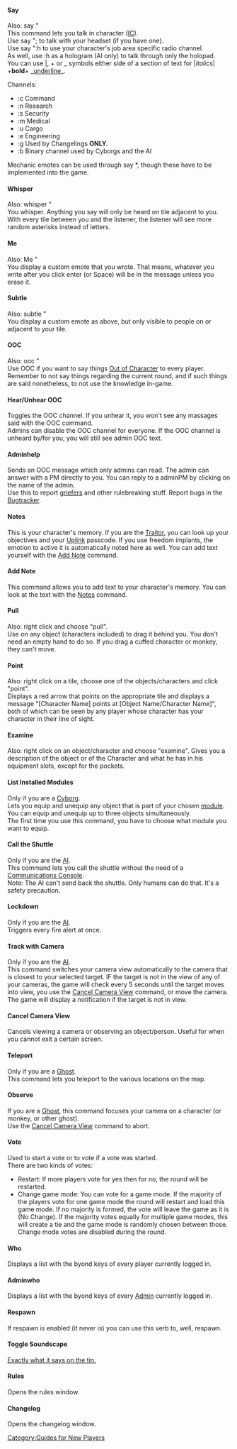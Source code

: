 {{GetStartedHeader}}

====Say====
Also: say "<br>
This command lets you talk in character ([[IC]]).<br>
Use say "; to talk with your headset (if you have one).<br>
Use say ":h to use your character's job area specific radio channel.<br>
As well, use :h as a hologram (AI only) to talk through only the holopad.<br>

You can use |, + or _ symbols either side of a section of text for |''italics''| +'''bold'''+ _<u>underline</u>_.

Channels:
* :c Command
* :n Research
* :s Security
* :m Medical
* :u Cargo
* :e Engineering
* :g Used by Changelings '''ONLY.'''
* :b Binary channel used by Cyborgs and the AI

Mechanic emotes can be used through say *<emote>, though these have to be implemented into the game.

====Whisper====
Also: whisper "<br>
You whisper. Anything you say will only be heard on tile adjacent to you. With every tile between you and the listener, the listener will see more random asterisks instead of letters.

====Me====
Also: Me "<br>
You display a custom emote that you wrote. That means, whatever you write after you 
click enter (or Space) will be in the message unless you erase it.

====Subtle====
Also: subtle "<br>
You display a custom emote as above, but only visible to people on or adjacent to your tile.

====OOC====
Also: ooc "<br>
Use OOC if you want to say things [[Out of Character]] to every player.<br>
Remember to not say things regarding the current round, and if such things are said nonetheless, to not use the knowledge in-game.

====Hear/Unhear OOC====
Toggles the OOC channel. If you unhear it, you won't see any massages said with the OOC command.<br>
Admins can disable the OOC channel for everyone. If the OOC channel is unheard by/for you, you will still see admin OOC text.

====Adminhelp====
Sends an OOC message which only admins can read. The admin can answer with a PM directly to you. You can reply to a adminPM by clicking on the name of the admin.<br>
Use this to report [[griefer]]s and other rulebreaking stuff. Report bugs in the [https://github.com/Baystation12/Baystation12/issues Bugtracker].

====Notes====
This is your character's memory. If you are the [[Traitor]], you can look up your objectives and your [[PDA#Messages|Uplink]] passcode. If you use freedom implants, the emotion to active it is automatically noted here as well. You can add text yourself with the [[Add Note]] command.

====Add Note====
This command allows you to add text to your character's memory. You can look at the text with the [[Notes]] command.

====Pull====
Also: right click and choose "pull".<br>
Use on any object (characters included) to drag it behind you. You don't need an empty hand to do so. If you drag a cuffed character or monkey, they can't move.

====Point====
Also: right click on a tile, choose one of the objects/characters and click "point".<br>
Displays a red arrow that points on the appropriate tile and displays a message "[Character Name] points at [Object Name/Character Name]", both of which can be seen by any player whose character has your character in their line of sight.

====Examine====
Also: right click on an object/character and choose "examine". Gives you a description of the object or of the Character and what he has in his equipment slots, except for the pockets.

====List Installed Modules====
Only if you are a [[Cyborg]].<br>
Lets you equip and unequip any object that is part of your chosen [[Cyborg#Cyborg_Modules|module]]. You can equip and unequip up to three objects simultaneously.<br>
The first time you use this command, you have to choose what module you want to equip.

====Call the Shuttle====
Only if you are the [[AI]].<br>
This command lets you call the shuttle without the need of a [[Communications Console]].<br>
Note: The AI can't send back the shuttle. Only humans can do that. It's a safety precaution.

====Lockdown====
Only if you are the [[AI]].<br>
Triggers every fire alert at once.

====Track with Camera====
Only if you are the [[AI]].<br>
This command switches your camera view automatically to the camera that is closest to your selected target. IF the target is not in the view of any of your cameras, the game will check every 5 seconds until the target moves into view, you use the [[Commands#Cancel_Camera_View|Cancel Camera View]] command, or move the camera. The game will display a notification if the target is not in view.

====Cancel Camera View====
Cancels viewing a camera or observing an object/person. Useful for when you cannot exit a certain screen.

====Teleport====
Only if you are a [[Ghost]].<br>
This command lets you teleport to the various locations on the map.

====Observe====
If you are a [[Ghost]], this command focuses your camera on a character (or monkey, or other ghost).<br>
Use the [[Commands#Cancel_Camera_View|Cancel Camera View]] command to abort.

====Vote====
Used to start a vote or to vote if a vote was started.<br>
There are two kinds of votes:
*Restart: If more players vote for yes then for no, the round will be restarted.
*Change game mode: You can vote for a game mode. If the majority of the players vote for one game mode the round will restart and load this game mode. If no majority is formed, the vote will leave the game as it is (No Change). If the majority votes equally for multiple game modes, this will create a tie and the game mode is randomly chosen between those.  Change mode votes are disabled during the round.

====Who====
Displays a list with the byond keys of every player currently logged in.

====Adminwho====
Displays a list with the byond keys of every [[Admin]] currently logged in.

====Respawn====
If respawn is enabled (it never is) you can use this verb to, well, respawn.

====Toggle Soundscape====
[http://tvtropes.org/pmwiki/pmwiki.php/Main/ExactlyWhatItSaysOnTheTin Exactly what it says on the tin.]

====Rules====
Opens the rules window.

====Changelog====
Opens the changelog window.
[[Category:Guides for New Players]]